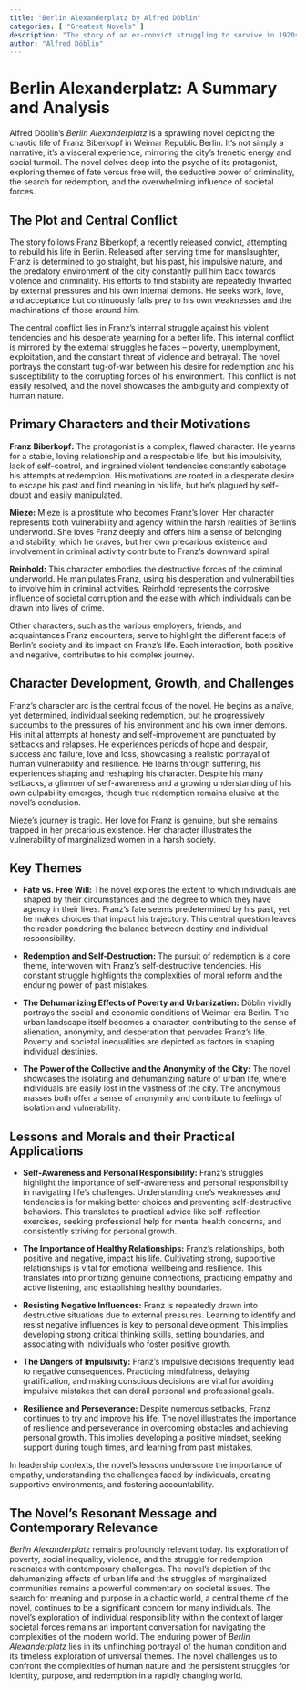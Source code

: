 ```yaml
---
title: "Berlin Alexanderplatz by Alfred Döblin"
categories: [ "Greatest Novels" ]
description: "The story of an ex-convict struggling to survive in 1920s Berlin."
author: "Alfred Döblin"
---
```

# Berlin Alexanderplatz: A Summary and Analysis

Alfred Döblin's *Berlin Alexanderplatz* is a sprawling novel depicting the chaotic life of Franz Biberkopf in Weimar Republic Berlin. It's not simply a narrative; it's a visceral experience, mirroring the city's frenetic energy and social turmoil. The novel delves deep into the psyche of its protagonist, exploring themes of fate versus free will, the seductive power of criminality, the search for redemption, and the overwhelming influence of societal forces.


## The Plot and Central Conflict

The story follows Franz Biberkopf, a recently released convict, attempting to rebuild his life in Berlin. Released after serving time for manslaughter, Franz is determined to go straight, but his past, his impulsive nature, and the predatory environment of the city constantly pull him back towards violence and criminality.  His efforts to find stability are repeatedly thwarted by external pressures and his own internal demons. He seeks work, love, and acceptance but continuously falls prey to his own weaknesses and the machinations of those around him.

The central conflict lies in Franz's internal struggle against his violent tendencies and his desperate yearning for a better life. This internal conflict is mirrored by the external struggles he faces – poverty, unemployment, exploitation, and the constant threat of violence and betrayal.  The novel portrays the constant tug-of-war between his desire for redemption and his susceptibility to the corrupting forces of his environment. This conflict is not easily resolved, and the novel showcases the ambiguity and complexity of human nature.


## Primary Characters and their Motivations

**Franz Biberkopf:** The protagonist is a complex, flawed character. He yearns for a stable, loving relationship and a respectable life, but his impulsivity, lack of self-control, and ingrained violent tendencies constantly sabotage his attempts at redemption. His motivations are rooted in a desperate desire to escape his past and find meaning in his life, but he's plagued by self-doubt and easily manipulated.

**Mieze:** Mieze is a prostitute who becomes Franz's lover. Her character represents both vulnerability and agency within the harsh realities of Berlin's underworld. She loves Franz deeply and offers him a sense of belonging and stability, which he craves, but her own precarious existence and involvement in criminal activity contribute to Franz's downward spiral.

**Reinhold:** This character embodies the destructive forces of the criminal underworld. He manipulates Franz, using his desperation and vulnerabilities to involve him in criminal activities. Reinhold represents the corrosive influence of societal corruption and the ease with which individuals can be drawn into lives of crime.

Other characters, such as the various employers, friends, and acquaintances Franz encounters, serve to highlight the different facets of Berlin's society and its impact on Franz’s life. Each interaction, both positive and negative, contributes to his complex journey.


## Character Development, Growth, and Challenges

Franz’s character arc is the central focus of the novel.  He begins as a naïve, yet determined, individual seeking redemption, but he progressively succumbs to the pressures of his environment and his own inner demons.  His initial attempts at honesty and self-improvement are punctuated by setbacks and relapses.  He experiences periods of hope and despair, success and failure, love and loss, showcasing a realistic portrayal of human vulnerability and resilience.  He learns through suffering, his experiences shaping and reshaping his character.  Despite his many setbacks, a glimmer of self-awareness and a growing understanding of his own culpability emerges, though true redemption remains elusive at the novel's conclusion.

Mieze's journey is tragic. Her love for Franz is genuine, but she remains trapped in her precarious existence. Her character illustrates the vulnerability of marginalized women in a harsh society.


## Key Themes

* **Fate vs. Free Will:** The novel explores the extent to which individuals are shaped by their circumstances and the degree to which they have agency in their lives.  Franz's fate seems predetermined by his past, yet he makes choices that impact his trajectory.  This central question leaves the reader pondering the balance between destiny and individual responsibility.

* **Redemption and Self-Destruction:** The pursuit of redemption is a core theme, interwoven with Franz's self-destructive tendencies. His constant struggle highlights the complexities of moral reform and the enduring power of past mistakes.

* **The Dehumanizing Effects of Poverty and Urbanization:** Döblin vividly portrays the social and economic conditions of Weimar-era Berlin. The urban landscape itself becomes a character, contributing to the sense of alienation, anonymity, and desperation that pervades Franz's life. Poverty and societal inequalities are depicted as factors in shaping individual destinies.

* **The Power of the Collective and the Anonymity of the City:** The novel showcases the isolating and dehumanizing nature of urban life, where individuals are easily lost in the vastness of the city.  The anonymous masses both offer a sense of anonymity and contribute to feelings of isolation and vulnerability.


## Lessons and Morals and their Practical Applications

* **Self-Awareness and Personal Responsibility:** Franz's struggles highlight the importance of self-awareness and personal responsibility in navigating life's challenges. Understanding one's weaknesses and tendencies is for making better choices and preventing self-destructive behaviors. This translates to practical advice like self-reflection exercises, seeking professional help for mental health concerns, and consistently striving for personal growth.

* **The Importance of Healthy Relationships:** Franz's relationships, both positive and negative, impact his life. Cultivating strong, supportive relationships is vital for emotional wellbeing and resilience. This translates into prioritizing genuine connections, practicing empathy and active listening, and establishing healthy boundaries.

* **Resisting Negative Influences:** Franz is repeatedly drawn into destructive situations due to external pressures. Learning to identify and resist negative influences is key to personal development. This implies developing strong critical thinking skills, setting boundaries, and associating with individuals who foster positive growth.

* **The Dangers of Impulsivity:** Franz's impulsive decisions frequently lead to negative consequences.  Practicing mindfulness, delaying gratification, and making conscious decisions are vital for avoiding impulsive mistakes that can derail personal and professional goals.

* **Resilience and Perseverance:** Despite numerous setbacks, Franz continues to try and improve his life.  The novel illustrates the importance of resilience and perseverance in overcoming obstacles and achieving personal growth. This implies developing a positive mindset, seeking support during tough times, and learning from past mistakes.

In leadership contexts, the novel's lessons underscore the importance of empathy, understanding the challenges faced by individuals, creating supportive environments, and fostering accountability.


## The Novel's Resonant Message and Contemporary Relevance

*Berlin Alexanderplatz* remains profoundly relevant today.  Its exploration of poverty, social inequality, violence, and the struggle for redemption resonates with contemporary challenges.  The novel’s depiction of the dehumanizing effects of urban life and the struggles of marginalized communities remains a powerful commentary on societal issues. The search for meaning and purpose in a chaotic world, a central theme of the novel, continues to be a significant concern for many individuals.  The novel's exploration of individual responsibility within the context of larger societal forces remains an important conversation for navigating the complexities of the modern world.  The enduring power of *Berlin Alexanderplatz* lies in its unflinching portrayal of the human condition and its timeless exploration of universal themes.  The novel challenges us to confront the complexities of human nature and the persistent struggles for identity, purpose, and redemption in a rapidly changing world.

